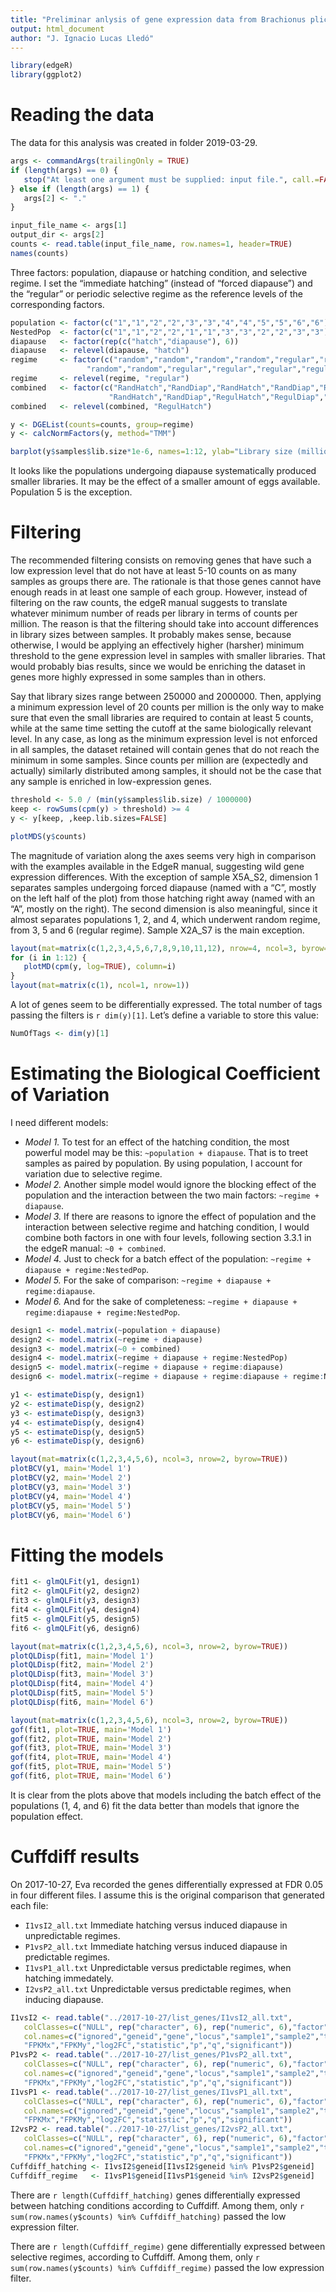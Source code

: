 ```yaml
---
title: "Preliminar anlysis of gene expression data from Brachionus plicatilis"
output: html_document
author: "J. Ignacio Lucas Lledó"
---
```


```r
library(edgeR)
library(ggplot2)
```
# Reading the data

The data for this analysis was created in folder 2019-03-29. 

```r
args <- commandArgs(trailingOnly = TRUE)
if (length(args) == 0) {
   stop("At least one argument must be supplied: input file.", call.=FALSE)
} else if (length(args) == 1) {
   args[2] <- "."
}

input_file_name <- args[1]
output_dir <- args[2]
counts <- read.table(input_file_name, row.names=1, header=TRUE)
names(counts)
```

Three factors: population, diapause or hatching condition, and selective regime.
I set the "immediate hatching" (instead of "forced diapause") and the "regular" or
periodic selective regime as the reference levels of the corresponding factors.

```r
population <- factor(c("1","1","2","2","3","3","4","4","5","5","6","6"))
NestedPop  <- factor(c("1","1","2","2","1","1","3","3","2","2","3","3"))
diapause   <- factor(rep(c("hatch","diapause"), 6))
diapause   <- relevel(diapause, "hatch")
regime     <- factor(c("random","random","random","random","regular","regular",
                 "random","random","regular","regular","regular","regular"))
regime     <- relevel(regime, "regular")
combined   <- factor(c("RandHatch","RandDiap","RandHatch","RandDiap","RegulHatch","RegulDiap",
                      "RandHatch","RandDiap","RegulHatch","RegulDiap","RegulHatch","RegulDiap"))
combined   <- relevel(combined, "RegulHatch")

y <- DGEList(counts=counts, group=regime)
y <- calcNormFactors(y, method="TMM")

barplot(y$samples$lib.size*1e-6, names=1:12, ylab="Library size (millions)")
```

It looks like the populations undergoing diapause systematically produced smaller
libraries. It may be the effect of a smaller amount of eggs available. Population 5
is the exception.


#  Filtering

The recommended filtering consists on removing genes that have such a low expression
level that do not have at least 5-10 counts on as many samples as groups there are. The
rationale is that those genes cannot have enough reads in at least one sample of each
group. However, instead of filtering on the raw counts, the edgeR manual suggests to
translate whatever minimum number of reads per library in terms of counts per million.
The reason is that the filtering should take into account differences in library sizes
between samples. It probably makes sense, because otherwise, I would be applying an
effectively higher (harsher) minimum threshold to the gene expression level in samples
with smaller libraries. That would probably bias results, since we would be enriching
the dataset in genes more highly expressed in some samples than in others.

Say that library sizes range between 250000 and 2000000. Then, applying a minimum expression
level of 20 counts per million is the only way to make sure that even the small libraries
are required to contain at least 5 counts, while at the same time setting the cutoff at the
same biologically relevant level. In any case, as long as the minimum expression
level is not enforced in all samples, the dataset retained will contain genes that do not
reach the minimum in some samples. Since counts per million are (expectedly and actually)
similarly distributed among samples, it should not be the case that any sample is enriched
in low-expression genes.

```r
threshold <- 5.0 / (min(y$samples$lib.size) / 1000000)
keep <- rowSums(cpm(y) > threshold) >= 4
y <- y[keep, ,keep.lib.sizes=FALSE]

plotMDS(y$counts)
```

The magnitude of variation along the axes seems very high in comparison with the examples
available in the EdgeR manual, suggesting wild gene expression differences. With the exception
of sample X5A_S2, dimension 1 separates samples undergoing forced diapause (named with a "C",
mostly on the left half of the plot) from those hatching right away (named with an "A", mostly
on the right). The second dimension is also meaningful, since it almost separates populations
1, 2, and 4, which underwent random regime, from 3, 5 and 6 (regular regime). Sample X2A_S7 is
the main exception.

```r
layout(mat=matrix(c(1,2,3,4,5,6,7,8,9,10,11,12), nrow=4, ncol=3, byrow=TRUE), width=c(1,1,1), height=c(1,1,1,1))
for (i in 1:12) {
   plotMD(cpm(y, log=TRUE), column=i)
}
layout(mat=matrix(c(1), ncol=1, nrow=1))
```
A lot of genes seem to be differentially expressed. The total number of tags passing the filters is
`r dim(y)[1]`. Let's define a variable to store this value:

```r
NumOfTags <- dim(y)[1]
```

#  Estimating the Biological Coefficient of Variation

I need different models:

* *Model 1.* To test for an effect of the hatching condition, the most
powerful model may be this: `~population + diapause`. That is to treet samples as paired
by population. By using population, I account for variation due to selective regime.
* *Model 2.* Another simple model would ignore the blocking effect of the population
and the interaction between the two main factors: `~regime + diapause`.
* *Model 3.* If there are reasons to ignore the effect of population and the interaction
between selective regime and hatching condition, I would combine both factors in one with
four levels, following section 3.3.1 in the edgeR manual: `~0 + combined`.
* *Model 4.* Just to check for a batch effect of the population: `~regime + diapause + regime:NestedPop`.
* *Model 5.* For the sake of comparison: `~regime + diapause + regime:diapause`.
* *Model 6.* And for the sake of completeness: `~regime + diapause + regime:diapause + regime:NestedPop`.

```r
design1 <- model.matrix(~population + diapause)
design2 <- model.matrix(~regime + diapause)
design3 <- model.matrix(~0 + combined)
design4 <- model.matrix(~regime + diapause + regime:NestedPop)
design5 <- model.matrix(~regime + diapause + regime:diapause)
design6 <- model.matrix(~regime + diapause + regime:diapause + regime:NestedPop)

y1 <- estimateDisp(y, design1)
y2 <- estimateDisp(y, design2)
y3 <- estimateDisp(y, design3)
y4 <- estimateDisp(y, design4)
y5 <- estimateDisp(y, design5)
y6 <- estimateDisp(y, design6)

layout(mat=matrix(c(1,2,3,4,5,6), ncol=3, nrow=2, byrow=TRUE))
plotBCV(y1, main='Model 1')
plotBCV(y2, main='Model 2')
plotBCV(y3, main='Model 3')
plotBCV(y4, main='Model 4')
plotBCV(y5, main='Model 5')
plotBCV(y6, main='Model 6')
```

# Fitting the models

```r
fit1 <- glmQLFit(y1, design1)
fit2 <- glmQLFit(y2, design2)
fit3 <- glmQLFit(y3, design3)
fit4 <- glmQLFit(y4, design4)
fit5 <- glmQLFit(y5, design5)
fit6 <- glmQLFit(y6, design6)

layout(mat=matrix(c(1,2,3,4,5,6), ncol=3, nrow=2, byrow=TRUE))
plotQLDisp(fit1, main='Model 1')
plotQLDisp(fit2, main='Model 2')
plotQLDisp(fit3, main='Model 3')
plotQLDisp(fit4, main='Model 4')
plotQLDisp(fit5, main='Model 5')
plotQLDisp(fit6, main='Model 6')

layout(mat=matrix(c(1,2,3,4,5,6), ncol=3, nrow=2, byrow=TRUE))
gof(fit1, plot=TRUE, main='Model 1')
gof(fit2, plot=TRUE, main='Model 2')
gof(fit3, plot=TRUE, main='Model 3')
gof(fit4, plot=TRUE, main='Model 4')
gof(fit5, plot=TRUE, main='Model 5')
gof(fit6, plot=TRUE, main='Model 6')
```

It is clear from the plots above that models including the batch effect of the populations
(1, 4, and 6) fit the data better than models that ignore the population effect.

# Cuffdiff results
On 2017-10-27, Eva recorded the genes differentially expressed at FDR 0.05 in four different
files. I assume this is the original comparison that generated each file:

* `I1vsI2_all.txt` Immediate hatching versus induced diapause in unpredictable regimes.
* `P1vsP2_all.txt` Immediate hatching versus induced diapause in predictable regimes.
* `I1vsP1_all.txt` Unpredictable versus predictable regimes, when hatching immedately.
* `I2vsP2_all.txt` Unpredictable versus predictable regimes, when inducing diapause.

```r
I1vsI2 <- read.table("../2017-10-27/list_genes/I1vsI2_all.txt", 
   colClasses=c("NULL", rep("character", 6), rep("numeric", 6),"factor"),
   col.names=c("ignored","geneid","gene","locus","sample1","sample2","testStat",
   "FPKMx","FPKMy","log2FC","statistic","p","q","significant"))
P1vsP2 <- read.table("../2017-10-27/list_genes/P1vsP2_all.txt",
   colClasses=c("NULL", rep("character", 6), rep("numeric", 6),"factor"),
   col.names=c("ignored","geneid","gene","locus","sample1","sample2","testStat",
   "FPKMx","FPKMy","log2FC","statistic","p","q","significant"))
I1vsP1 <- read.table("../2017-10-27/list_genes/I1vsP1_all.txt",
   colClasses=c("NULL", rep("character", 6), rep("numeric", 6),"factor"),
   col.names=c("ignored","geneid","gene","locus","sample1","sample2","testStat",
   "FPKMx","FPKMy","log2FC","statistic","p","q","significant"))
I2vsP2 <- read.table("../2017-10-27/list_genes/I2vsP2_all.txt",
   colClasses=c("NULL", rep("character", 6), rep("numeric", 6),"factor"),
   col.names=c("ignored","geneid","gene","locus","sample1","sample2","testStat",
   "FPKMx","FPKMy","log2FC","statistic","p","q","significant"))
Cuffdiff_hatching <- I1vsI2$geneid[I1vsI2$geneid %in% P1vsP2$geneid]
Cuffdiff_regime   <- I1vsP1$geneid[I1vsP1$geneid %in% I2vsP2$geneid]
```

There are `r length(Cuffdiff_hatching)` genes differentially expressed between hatching
conditions according to Cuffdiff. Among them, only `r sum(row.names(y$counts) %in% Cuffdiff_hatching)`
passed the low expression filter.

There are `r length(Cuffdiff_regime)` gene differentially expressed between selective
regimes, according to Cuffdiff. Among them, only `r sum(row.names(y$counts) %in% Cuffdiff_regime)`
passed the low expression filter.
